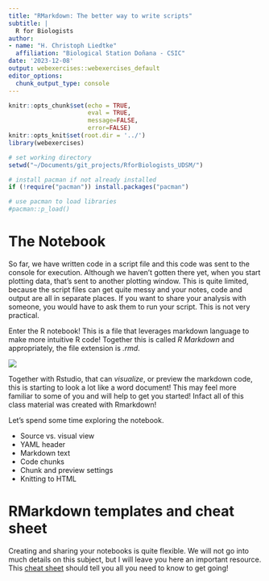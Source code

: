 ```yaml
---
title: "RMarkdown: The better way to write scripts"
subtitle: | 
  R for Biologists
author:
- name: "H. Christoph Liedtke"
  affiliation: "Biological Station Doñana - CSIC"
date: '2023-12-08'
output: webexercises::webexercises_default
editor_options: 
  chunk_output_type: console
---
```


```r
knitr::opts_chunk$set(echo = TRUE,
                      eval = TRUE,
                      message=FALSE,
                      error=FALSE)
knitr::opts_knit$set(root.dir = '../')
library(webexercises)
```

```r
# set working directory
setwd("~/Documents/git_projects/RforBiologists_UDSM/")

# install pacman if not already installed
if (!require("pacman")) install.packages("pacman")

# use pacman to load libraries
#pacman::p_load()

```

# The Notebook

So far, we have written code in a script file and this code was sent to the console for execution. Although we haven't gotten there yet, when you start plotting data, that's sent to another plotting window. This is quite limited, because the script files can get quite messy and your notes, code and output are all in separate places. If you want to share your analysis with someone, you would have to ask them to run your script. This is not very practical.

Enter the R notebook! This is a file that leverages markdown language to make more intuitive R code! Together this is called _R Markdown_ and appropriately, the file extension is _.rmd_.

![](./img/r_markdown.png)

Together with Rstudio, that can _visualize_, or preview the markdown code, this is starting to look a lot like a word document! This may feel more familiar to some of you and will help to get you started! Infact all of this class material was created with Rmarkdown!
  
Let's spend some time exploring the notebook.

* Source vs. visual view  
* YAML header
* Markdown text
* Code chunks
* Chunk and preview settings
* Knitting to HTML

# RMarkdown templates and cheat sheet

Creating and sharing your notebooks is quite flexible. We will not go into much details on this subject, but I will leave you here an important resource. This [cheat sheet](https://rstudio.github.io/cheatsheets/html/rmarkdown.html) should tell you all you need to know to get going!



